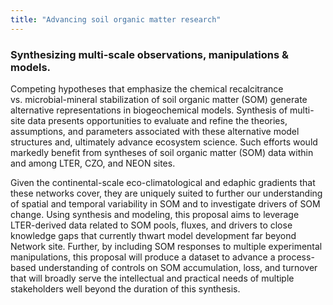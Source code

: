 ```yaml
---
title: "Advancing soil organic matter research"
---
```


### Synthesizing multi-scale observations, manipulations & models.

Competing hypotheses that emphasize the chemical recalcitrance vs. microbial-mineral stabilization of soil organic matter (SOM) generate alternative representations in biogeochemical models. Synthesis of multi-site data presents opportunities to evaluate and refine the theories, assumptions, and parameters associated with these alternative model structures and, ultimately advance ecosystem science. Such efforts would markedly benefit from syntheses of soil organic matter (SOM) data within and among LTER, CZO, and NEON sites.

Given the continental-scale eco-climatological and edaphic gradients that these networks cover, they are uniquely suited to further our understanding of spatial and temporal variability in SOM and to investigate drivers of SOM change. Using synthesis and modeling, this proposal aims to leverage LTER-derived data related to SOM pools, fluxes, and drivers to close knowledge gaps that currently thwart model development far beyond Network site. Further, by including SOM responses to multiple experimental manipulations, this proposal will produce a dataset to advance a process-based understanding of controls on SOM accumulation, loss, and turnover that will broadly serve the intellectual and practical needs of multiple stakeholders well beyond the duration of this synthesis.
